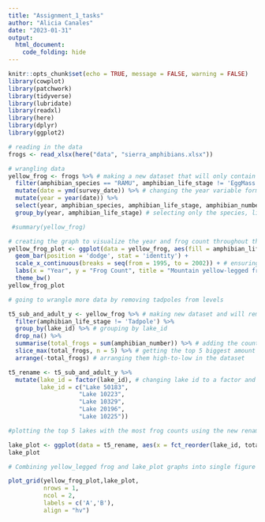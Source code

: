 ```yaml
---
title: "Assignment_1_tasks"
author: "Alicia Canales"
date: "2023-01-31"
output: 
  html_document:
    code_folding: hide
---
```


```r
knitr::opts_chunk$set(echo = TRUE, message = FALSE, warning = FALSE)
library(cowplot)
library(patchwork)
library(tidyverse)
library(lubridate)
library(readxl)
library(here)
library(dplyr)
library(ggplot2)
```


```r
# reading in the data
frogs <- read_xlsx(here("data", "sierra_amphibians.xlsx"))

# wrangling data
yellow_frog <- frogs %>% # making a new dataset that will only contain the yellow-legged frog excluding the 'eggmass' lifestage. the dataset will only contain adult and subadult lifestages 
  filter(amphibian_species == "RAMU", amphibian_life_stage != 'EggMass') %>% 
  mutate(date = ymd(survey_date)) %>% # changing the year variable format so that R can read the string of numbers as a year instead of a values 
  mutate(year = year(date)) %>% 
  select(year, amphibian_species, amphibian_life_stage, amphibian_number, lake_id, amphibian_location) %>% 
  group_by(year, amphibian_life_stage) # selecting only the species, life stages, counts, lake id, and location variables that will be in the new dataset

 #summary(yellow_frog)
```

```r
# creating the graph to visualize the year and frog count throughout the entire year of the study
yellow_frog_plot <- ggplot(data = yellow_frog, aes(fill = amphibian_life_stage, x = year, y = amphibian_number)) + 
  geom_bar(position = 'dodge', stat = 'identity') + 
  scale_x_continuous(breaks = seq(from = 1995, to = 2002)) + # ensuring every year of the study is represented on the x-axis
  labs(x = "Year", y = "Frog Count", title = "Mountain yellow-legged frog (Rana muscosa) count by life stage from 1995 to 2002", fill = "Life Stage") + scale_fill_manual(values = c("hotpink", "lightblue", "forestgreen")) # making the labels professional + 
  theme_bw()
yellow_frog_plot

```

```r
# going to wrangle more data by removing tadpoles from levels

t5_sub_and_adult_y <- yellow_frog %>% # making new dataset and will remove tadpole lifestage 
  filter(amphibian_life_stage != 'Tadpole') %>% 
  group_by(lake_id) %>% # grouping by lake_id
  drop_na() %>% 
  summarise(total_frogs = sum(amphibian_number)) %>% # adding the counts of adult and subadult frog counts and renaming the column total_frogs that will correspond to a specific lake id
  slice_max(total_frogs, n = 5) %>% # getting the top 5 biggest amount of total frogs
  arrange(-total_frogs) # arranging them high-to-low in the dataset

t5_rename <- t5_sub_and_adult_y %>% 
  mutate(lake_id = factor(lake_id), # changing lake id to a factor and renaming the lake labels 
         lake_id = c("Lake 50183",
                    "Lake 10223",
                    "Lake 10329",
                    "Lake 20196",
                    "Lake 10225"))
```

```r
#plotting the top 5 lakes with the most frog counts using the new renamed dataset

lake_plot <- ggplot(data = t5_rename, aes(x = fct_reorder(lake_id, total_frogs), y = total_frogs, fill = total_frogs))+ labs(x = "Lake Identification", y = "Combined Adult and Subadult frog count", title = "Total count of combined adult and subadult endangered mountain yellow-legged frogs in 5 lakes", fill = "Total Frogs") + scale_fill_gradient(low = "blue", high = "green") + geom_col() # using fct_reorder to display the different lakes on the x-axis by the total amount of frogs 
lake_plot
```

```r
# Combining yellow_legged frog and lake_plot graphs into single figure and labeling them 'A' and 'B' and aligning them by the x and y axis

plot_grid(yellow_frog_plot,lake_plot,
          nrows = 1,
          ncol = 2,
          labels = c('A','B'),
          align = "hv")
```


















